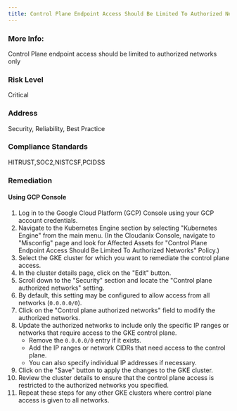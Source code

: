 ```yaml
---
title: Control Plane Endpoint Access Should Be Limited To Authorized Networks
---
```


### More Info:

Control Plane endpoint access should be limited to authorized networks only

### Risk Level

Critical

### Address

Security, Reliability, Best Practice

### Compliance Standards

HITRUST,SOC2,NISTCSF,PCIDSS

### Remediation

#### Using GCP Console

1. Log in to the Google Cloud Platform (GCP) Console using your GCP account credentials.
2. Navigate to the Kubernetes Engine section by selecting "Kubernetes Engine" from the main menu.
   (In the Cloudanix Console, navigate to "Misconfig" page and look for Affected Assets for "Control Plane Endpoint Access Should Be Limited To Authorized Networks" Policy.)
3. Select the GKE cluster for which you want to remediate the control plane access.
4. In the cluster details page, click on the "Edit" button.
5. Scroll down to the "Security" section and locate the "Control plane authorized networks" setting.
6. By default, this setting may be configured to allow access from all networks (`0.0.0.0/0`).
7. Click on the "Control plane authorized networks" field to modify the authorized networks.
8. Update the authorized networks to include only the specific IP ranges or networks that require access to the GKE control plane.
   - Remove the `0.0.0.0/0` entry if it exists.
   - Add the IP ranges or network CIDRs that need access to the control plane.
   - You can also specify individual IP addresses if necessary.
9. Click on the "Save" button to apply the changes to the GKE cluster.
10. Review the cluster details to ensure that the control plane access is restricted to the authorized networks you specified.
11. Repeat these steps for any other GKE clusters where control plane access is given to all networks.
